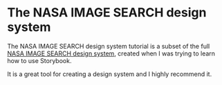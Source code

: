 
<Meta title="NASA IMAGE SEARCH/Introduction" />

# The NASA IMAGE SEARCH design system

The NASA IMAGE SEARCH design system tutorial is a subset of the full [NASA IMAGE SEARCH design system](https://github.com/mwinel/nasa-image-search), created when I was trying to learn how to use Storybook. 

It is a great tool for creating a design system and I highly recommend it.